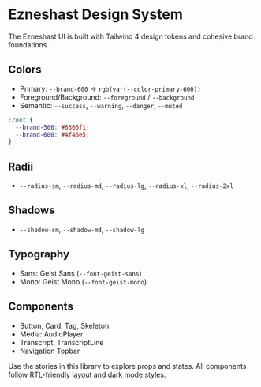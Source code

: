 
# Ezneshast Design System

The Ezneshast UI is built with Tailwind 4 design tokens and cohesive brand foundations.

## Colors

- Primary: `--brand-600` → `rgb(var(--color-primary-600))`
- Foreground/Background: `--foreground` / `--background`
- Semantic: `--success`, `--warning`, `--danger`, `--muted`

```css
:root {
  --brand-500: #6366f1;
  --brand-600: #4f46e5;
}
```

## Radii

- `--radius-sm`, `--radius-md`, `--radius-lg`, `--radius-xl`, `--radius-2xl`

## Shadows

- `--shadow-sm`, `--shadow-md`, `--shadow-lg`

## Typography

- Sans: Geist Sans (`--font-geist-sans`)
- Mono: Geist Mono (`--font-geist-mono`)

## Components

- Button, Card, Tag, Skeleton
- Media: AudioPlayer
- Transcript: TranscriptLine
- Navigation Topbar

Use the stories in this library to explore props and states. All components follow RTL-friendly layout and dark mode styles.
